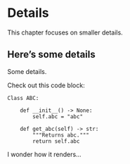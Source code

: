 # Details

This chapter focuses on smaller details.

## Here's some details

Some details.

Check out this code block:

```
Class ABC:

    def __init__() -> None:
        self.abc = "abc"

    def get_abc(self) -> str:
        """Returns abc."""
        return self.abc
```

I wonder how it renders...

